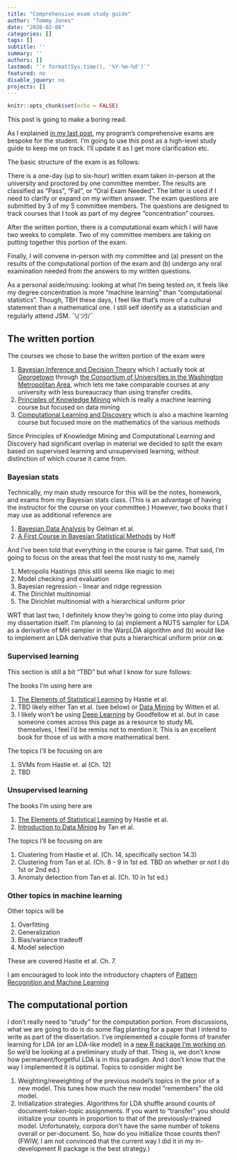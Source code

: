 ```yaml
---
title: "Comprehensive exam study guide"
author: "Tommy Jones"
date: "2020-02-08"
categories: []
tags: []
subtitle: ''
summary: ''
authors: []
lastmod: "`r format(Sys.time(), '%Y-%m-%d')`"
featured: no
disable_jquery: no
projects: []
---
```


```r
knitr::opts_chunk$set(echo = FALSE)
```

This post is going to make a boring read. 

As I explained [in my last post](https://www.jonesingfordata.com/post/2020-02-08-blogging-through-my-phd/), my program's comprehensive exams are bespoke for the student. 
I'm going to use this post as a high-level study guide to keep me on track. 
I'll update it as I get more clarification etc.

The basic structure of the exam is as follows: 

There is a one-day (up to six-hour) written exam taken in-person at the university and proctored by one committee member. 
The results are classified as "Pass", "Fail", or "Oral Exam Needed".
The latter is used if I need to clarify or expand on my written answer.
The exam questions are submitted by 3 of my 5 committee members. 
The questions are designed to track courses that I took as part of my degree "concentration" courses.

After the written portion, there is a computational exam which I will have two weeks to complete. 
Two of my committee members are taking on putting together this portion of the exam.

Finally, I will convene in-person with my committee and (a) present on the results of the computational portion of the exam and (b) undergo any oral examination needed from the answers to my written questions.

As a personal aside/musing: looking at what I'm being tested on, it feels like my degree concentration is more "machine learning" than "computational statistics". Though, TBH these days, I feel like that's more of a cultural statement than a mathematical one. I still self identify as a statistician and regularly attend JSM.  ¯\\_(ツ)_/¯ 

## The written portion

The courses we chose to base the written portion of the exam were

1. [Bayesian Inference and Decision Theory](http://seor.vse.gmu.edu/~klaskey/SYST664/SYST664.html) which I actually took at [Georgetown](https://myaccess.georgetown.edu/pls/bninbp/bwckctlg.p_disp_course_detail?cat_term_in=201810&subj_code_in=MATH&crse_numb_in=640) through [the Consortium of Universities in the Washington Metropolitan Area](https://www.consortium.org/), which lets me take comparable courses at any university with less bureaucracy than using transfer credits.
2. [Principles of Knowledge Mining](https://patriotweb.gmu.edu:9977/pls/prod/bwckctlg.p_disp_course_detail?cat_term_in=201670&subj_code_in=CSI&crse_numb_in=777) which is really a machine learning course but focused on data mining
3. [Computational Learning and Discovery](http://math.gmu.edu/syllabi/F17/689-001-Griva.pdf) which is also a machine learning course but focused more on the mathematics of the various methods

Since Principles of Knowledge Mining and Computational Learning and Discovery had significant overlap in material we decided to split the exam based on supervised learning and unsupervised learning, without distinction of which course it came from.

### Bayesian stats

Technically, my main study resource for this will be the notes, homework, and exams from my Bayesian stats class. (This is an advantage of having the instructor for the course on your committee.) However, two books that I may use as additional reference are

1. [Bayesian Data Analysis](http://www.stat.columbia.edu/~gelman/book/) by Gelman et al.
2. [A First Course in Bayesian Statistical Methods](https://link.springer.com/book/10.1007/978-0-387-92407-6) by Hoff

And I've been told that everything in the course is fair game. That said, I'm going to focus on the areas that feel the most rusty to me, namely

1. Metropolis Hastings (this still seems like magic to me)
2. Model checking and evaluation
3. Bayesian regression - linear and ridge regression
4. The Dirichlet multinomial
5. The Dirichlet multinomial with a hierarchical uniform prior

WRT that last two, I definitely know they're going to come into play during my dissertation itself.
I'm planning to (a) implement a NUTS sampler for LDA as a derivative of MH sampler in the WarpLDA algorithm and (b) would like to implement an LDA derivative that puts a hierarchical uniform prior on $\boldsymbol\alpha$.

### Supervised learning

This section is still a bit "TBD" but what I know for sure follows:

The books I'm using here are

1. [The Elements of Statistical Learning](https://web.stanford.edu/~hastie/Papers/ESLII.pdf) by Hastie et al.
2. TBD likely either Tan et al. (see below) or [Data Mining](https://www.cs.waikato.ac.nz/ml/weka/book.html) by Witten et al.
3. I likely won't be using [Deep Learning](https://www.deeplearningbook.org/) by Goodfellow et al. but in case someone comes across this page as a resource to study ML themselves, I feel I'd be remiss not to mention it. This is an excellent book for those of us with a more mathematical bent.

The topics I'll be focusing on are

1. SVMs from Hastie et. al (Ch. 12)
2. TBD

### Unsupervised learning

The books I'm using here are

1. [The Elements of Statistical Learning](https://web.stanford.edu/~hastie/Papers/ESLII.pdf) by Hastie et al.
2. [Introduction to Data Mining](https://www-users.cs.umn.edu/~kumar001/dmbook/index.php) by Tan et al.

The topics I'll be focusing on are 

1. Clustering from Hastie et al. (Ch. 14, specifically section 14.3)
2. Clustering from Tan et al. (Ch. 8 - 9 in 1st ed. TBD on whether or not I do 1st or 2nd ed.)
3. Anomaly detection from Tan et al. (Ch. 10 in 1st ed.)

### Other topics in machine learning

Other topics will be 

1. Overfitting
2. Generalization
3. Bias/variance tradeoff
4. Model selection

These are covered Hastie et al. Ch. 7.

I am encouraged to look into the introductory chapters of [Pattern Recognition and Machine Learning](http://users.isr.ist.utl.pt/~wurmd/Livros/school/Bishop%20-%20Pattern%20Recognition%20And%20Machine%20Learning%20-%20Springer%20%202006.pdf)

## The computational portion

I don't really need to "study" for the computation portion. 
From discussions, what we are going to do is do some flag planting for a paper that I intend to write as part of the dissertation.
I've implemented a couple forms of transfer learning for LDA (or an LDA-like model) in a [new R package I'm working on](https://github.com/tommyjones/tidylda).
So we'd be looking at a preliminary study of that. 
Thing is, we don't know how permanent/forgetful LDA is in this paradigm.
And I don't know that the way I implemented it is optimal.
Topics to consider might be

1. Weighting/reweighting of the previous model's topics in the prior of a new model. 
   This tunes how much the new model "remembers" the old model.
2. Initialization strategies. 
   Algorithms for LDA shuffle around counts of document-token-topic assignments. If you want to "transfer" you should initialize your counts in proportion to that of the previously-trained model. Unfortunately, corpora don't have the same number of tokens overall or per-document. So, how do you initialize those counts then? (FWIW, I am not convinced that the current way I did it in my in-development R package is the best strategy.)

